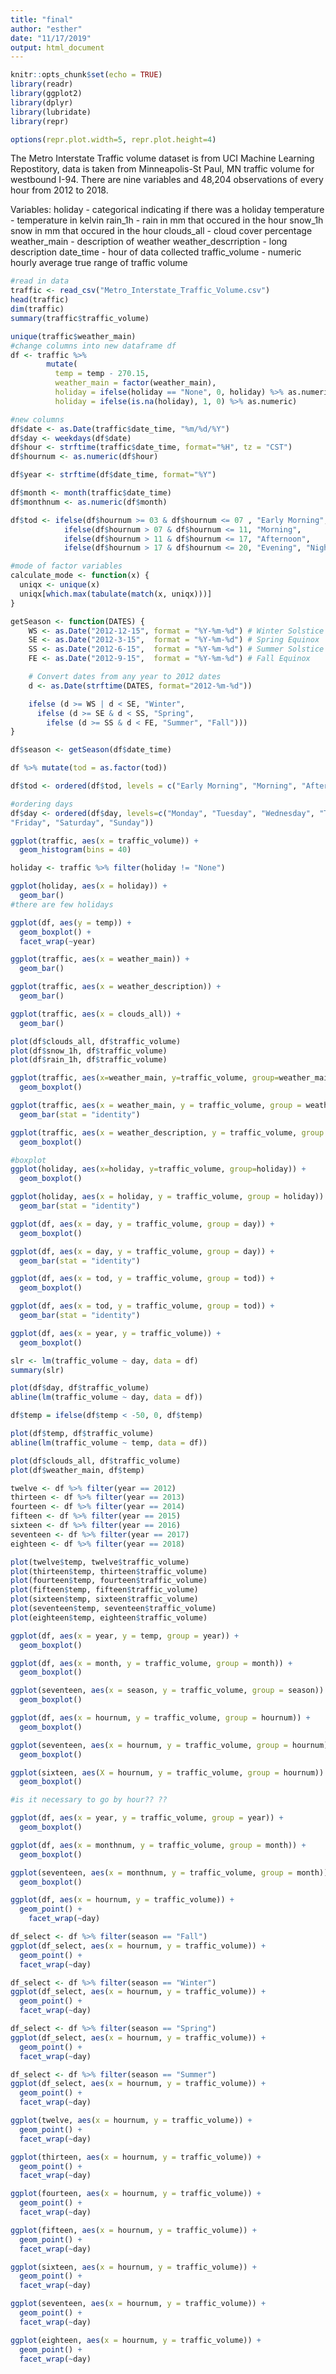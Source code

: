 ```yaml
---
title: "final"
author: "esther"
date: "11/17/2019"
output: html_document
---
```


```r
knitr::opts_chunk$set(echo = TRUE)
library(readr)
library(ggplot2)
library(dplyr)
library(lubridate)
library(repr)

options(repr.plot.width=5, repr.plot.height=4)
```
The Metro Interstate Traffic volume dataset is from UCI Machine Learning Repostitory, data is taken from Minneapolis-St Paul, MN traffic volume for westbound I-94. There are nine variables and 48,204 observations of every hour from 2012 to 2018. 

Variables:
holiday - categorical indicating if there was a holiday
temperature - temperature in kelvin
rain_1h - rain in mm that occured in the hour
snow_1h snow in mm that occured in the hour
clouds_all - cloud cover percentage
weather_main - description of weather
weather_descrription - long description
date_time - hour of data collected
traffic_volume - numeric hourly average true range of traffic volume

```r
#read in data
traffic <- read_csv("Metro_Interstate_Traffic_Volume.csv")
head(traffic)
dim(traffic)
summary(traffic$traffic_volume)
```

```r
unique(traffic$weather_main)
#change columns into new dataframe df
df <- traffic %>%
        mutate(
          temp = temp - 270.15,
          weather_main = factor(weather_main),
          holiday = ifelse(holiday == "None", 0, holiday) %>% as.numeric,
          holiday = ifelse(is.na(holiday), 1, 0) %>% as.numeric)
```
```r
#new columns
df$date <- as.Date(traffic$date_time, "%m/%d/%Y")
df$day <- weekdays(df$date)
df$hour <- strftime(traffic$date_time, format="%H", tz = "CST")
df$hournum <- as.numeric(df$hour)
```
```r
df$year <- strftime(df$date_time, format="%Y")
```
```r
df$month <- month(traffic$date_time)
df$monthnum <- as.numeric(df$month)
```
```r
df$tod <- ifelse(df$hournum >= 03 & df$hournum <= 07 , "Early Morning",
            ifelse(df$hournum > 07 & df$hournum <= 11, "Morning",
            ifelse(df$hournum > 11 & df$hournum <= 17, "Afternoon", 
            ifelse(df$hournum > 17 & df$hournum <= 20, "Evening", "Night"))))
```
```r
#mode of factor variables
calculate_mode <- function(x) {
  uniqx <- unique(x)
  uniqx[which.max(tabulate(match(x, uniqx)))]
}
```
```r
getSeason <- function(DATES) {
    WS <- as.Date("2012-12-15", format = "%Y-%m-%d") # Winter Solstice
    SE <- as.Date("2012-3-15",  format = "%Y-%m-%d") # Spring Equinox
    SS <- as.Date("2012-6-15",  format = "%Y-%m-%d") # Summer Solstice
    FE <- as.Date("2012-9-15",  format = "%Y-%m-%d") # Fall Equinox

    # Convert dates from any year to 2012 dates
    d <- as.Date(strftime(DATES, format="2012-%m-%d"))

    ifelse (d >= WS | d < SE, "Winter",
      ifelse (d >= SE & d < SS, "Spring",
        ifelse (d >= SS & d < FE, "Summer", "Fall")))
}
```
```r
df$season <- getSeason(df$date_time)
```
```r
df %>% mutate(tod = as.factor(tod))
```
```r
df$tod <- ordered(df$tod, levels = c("Early Morning", "Morning", "Afternoon", "Evening", "Night"))
```

```r
#ordering days 
df$day <- ordered(df$day, levels=c("Monday", "Tuesday", "Wednesday", "Thursday", 
"Friday", "Saturday", "Sunday"))
```

```r
ggplot(traffic, aes(x = traffic_volume)) +
  geom_histogram(bins = 40)
```


```r
holiday <- traffic %>% filter(holiday != "None")

ggplot(holiday, aes(x = holiday)) +
  geom_bar()
#there are few holidays 
```
```r
ggplot(df, aes(y = temp)) +
  geom_boxplot() + 
  facet_wrap(~year)
```
```r
ggplot(traffic, aes(x = weather_main)) +
  geom_bar() 
```
```r
ggplot(traffic, aes(x = weather_description)) +
  geom_bar()
```

```r
ggplot(traffic, aes(x = clouds_all)) +
  geom_bar()
```

```r
plot(df$clouds_all, df$traffic_volume)
plot(df$snow_1h, df$traffic_volume)
plot(df$rain_1h, df$traffic_volume)
```

```r
ggplot(traffic, aes(x=weather_main, y=traffic_volume, group=weather_main)) + 
  geom_boxplot()

ggplot(traffic, aes(x = weather_main, y = traffic_volume, group = weather_main)) +
  geom_bar(stat = "identity")
```
```r
ggplot(traffic, aes(x = weather_description, y = traffic_volume, group = weather_description)) +
  geom_boxplot()
```
```r
#boxplot
ggplot(holiday, aes(x=holiday, y=traffic_volume, group=holiday)) + 
  geom_boxplot()

ggplot(holiday, aes(x = holiday, y = traffic_volume, group = holiday)) +
  geom_bar(stat = "identity")
```
```r
ggplot(df, aes(x = day, y = traffic_volume, group = day)) +
  geom_boxplot()

ggplot(df, aes(x = day, y = traffic_volume, group = day)) +
  geom_bar(stat = "identity")
```
```r
ggplot(df, aes(x = tod, y = traffic_volume, group = tod)) +
  geom_boxplot()

ggplot(df, aes(x = tod, y = traffic_volume, group = tod)) +
  geom_bar(stat = "identity")
```
```r
ggplot(df, aes(x = year, y = traffic_volume)) +
  geom_boxplot() 
```

```r
slr <- lm(traffic_volume ~ day, data = df)
summary(slr)

plot(df$day, df$traffic_volume)
abline(lm(traffic_volume ~ day, data = df))
```
```r
df$temp = ifelse(df$temp < -50, 0, df$temp)

plot(df$temp, df$traffic_volume)
abline(lm(traffic_volume ~ temp, data = df))
```
```r
plot(df$clouds_all, df$traffic_volume)
plot(df$weather_main, df$temp)
```
```r
twelve <- df %>% filter(year == 2012)
thirteen <- df %>% filter(year == 2013)
fourteen <- df %>% filter(year == 2014)
fifteen <- df %>% filter(year == 2015)
sixteen <- df %>% filter(year == 2016)
seventeen <- df %>% filter(year == 2017)
eighteen <- df %>% filter(year == 2018)
```
```r
plot(twelve$temp, twelve$traffic_volume)
plot(thirteen$temp, thirteen$traffic_volume)
plot(fourteen$temp, fourteen$traffic_volume)
plot(fifteen$temp, fifteen$traffic_volume)
plot(sixteen$temp, sixteen$traffic_volume)
plot(seventeen$temp, seventeen$traffic_volume)
plot(eighteen$temp, eighteen$traffic_volume)
```
```r
ggplot(df, aes(x = year, y = temp, group = year)) +
  geom_boxplot()

ggplot(df, aes(x = month, y = traffic_volume, group = month)) +
  geom_boxplot()
```
```r
ggplot(seventeen, aes(x = season, y = traffic_volume, group = season)) +
  geom_boxplot()
```
```r
ggplot(df, aes(x = hournum, y = traffic_volume, group = hournum)) +
  geom_boxplot()

ggplot(seventeen, aes(x = hournum, y = traffic_volume, group = hournum)) +
  geom_boxplot()

ggplot(sixteen, aes(X = hournum, y = traffic_volume, group = hournum)) +
  geom_boxplot()

#is it necessary to go by hour?? ??
```
```r
ggplot(df, aes(x = year, y = traffic_volume, group = year)) +
  geom_boxplot()

ggplot(df, aes(x = monthnum, y = traffic_volume, group = month)) +
  geom_boxplot()

ggplot(seventeen, aes(x = monthnum, y = traffic_volume, group = month)) +
  geom_boxplot()
```
```r
ggplot(df, aes(x = hournum, y = traffic_volume)) +
  geom_point() +
    facet_wrap(~day)
```
```r
df_select <- df %>% filter(season == "Fall")
ggplot(df_select, aes(x = hournum, y = traffic_volume)) +
  geom_point() +
  facet_wrap(~day)
```
```r
df_select <- df %>% filter(season == "Winter")
ggplot(df_select, aes(x = hournum, y = traffic_volume)) +
  geom_point() +
  facet_wrap(~day)
```
```r
df_select <- df %>% filter(season == "Spring")
ggplot(df_select, aes(x = hournum, y = traffic_volume)) +
  geom_point() +
  facet_wrap(~day)
```
```r
df_select <- df %>% filter(season == "Summer")
ggplot(df_select, aes(x = hournum, y = traffic_volume)) +
  geom_point() +
  facet_wrap(~day)
```

```r
ggplot(twelve, aes(x = hournum, y = traffic_volume)) +
  geom_point() +
  facet_wrap(~day)
```
```r
ggplot(thirteen, aes(x = hournum, y = traffic_volume)) +
  geom_point() +
  facet_wrap(~day)
```
```r
ggplot(fourteen, aes(x = hournum, y = traffic_volume)) +
  geom_point() +
  facet_wrap(~day)
```
```r
ggplot(fifteen, aes(x = hournum, y = traffic_volume)) +
  geom_point() +
  facet_wrap(~day)
```
```r
ggplot(sixteen, aes(x = hournum, y = traffic_volume)) +
  geom_point() +
  facet_wrap(~day)
```
```r
ggplot(seventeen, aes(x = hournum, y = traffic_volume)) +
  geom_point() +
  facet_wrap(~day)
```
```r
ggplot(eighteen, aes(x = hournum, y = traffic_volume)) +
  geom_point() +
  facet_wrap(~day)
```